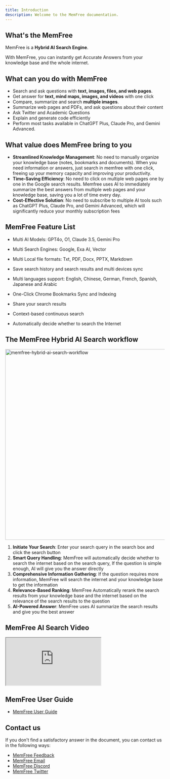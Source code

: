 ```yaml
---
title: Introduction
description: Welcome to the MemFree documentation.
---
```


## What's the MemFree

MemFree is a <b>Hybrid AI Search Engine</b>.

With MemFree, you can instantly get Accurate Answers from your knowledge base and the whole internet.

## What can you do with MemFree

-   Search and ask questions with **text, images, files, and web pages**.
-   Get answer for **text, mind maps, images, and videos** with one click
-   Compare, summarize and search **multiple images**.
-   Summarize web pages and PDFs, and ask questions about their content
-   Ask Twitter and Academic Questions
-   Explain and generate code efficiently
-   Perform most tasks available in ChatGPT Plus, Claude Pro, and Gemini Advanced.

## What value does MemFree bring to you

-   **Streamlined Knowledge Management**: No need to manually organize your knowledge base (notes, bookmarks and documents). When you need information or answers, just search in memfree with one click, freeing up your memory capacity and improving your productivity.
-   **Time-Saving Efficiency**: No need to click on multiple web pages one by one in the Google search results. Memfree uses AI to immediately summarize the best answers from multiple web pages and your knowledge base, saving you a lot of time every day.
-   **Cost-Effective Solution**: No need to subscribe to multiple AI tools such as ChatGPT Plus, Claude Pro, and Gemini Advanced, which will significantly reduce your monthly subscription fees

## MemFree Feature List

-   Multi AI Models: GPT4o, O1, Claude 3.5, Gemini Pro

-   Multi Search Engines: Google, Exa AI, Vector

-   Multi Local file formats: Txt, PDF, Docx, PPTX, Markdown

-   Save search history and search results and multi devices sync

-   Multi languages support: English, Chinese, German, French, Spanish, Japanese and Arabic

-   One-Click Chrome Bookmarks Sync and Indexing

-   Share your search results

-   Context-based continuous search

-   Automatically decide whether to search the Internet

## The MemFree Hybrid AI Search workflow

<Image
    className="mt-4 overflow-hidden rounded-lg border"
    width="800"
    height="600"
    src="/memfree-hybrid-ai-search.webp"
    alt="memfree-hybrid-ai-search-workflow"
/>

1.  **Initiate Your Search**: Enter your search query in the search box and click the search button
2.  **Smart Query Handling**: MemFree will automatically decide whether to search the internet based on the search query, If the question is simple enough, AI will give you the answer directly
3.  **Comprehensive Information Gathering**: If the question requires more information, MemFree will search the internet and your knowledge base to get the information
4.  **Relevance-Based Ranking**: MemFree Automatically rerank the search results from your knowledge base and the internet based on the relevance of the search results to the question
5.  **AI-Powered Answer**: MemFree uses AI summarize the search results and give you the best answer

## MemFree AI Search Video

<iframe
    className="mt-6 aspect-video w-full"
    src="https://www.youtube.com/embed/So_4pb3ynVk"
    title="MemFree: Hybrid AI Search Engine"
    allow="accelerometer; autoplay; clipboard-write; encrypted-media; gyroscope; picture-in-picture; web-share; fullscreen"
    referrerPolicy="strict-origin-when-cross-origin"
    allowFullScreen
></iframe>

## MemFree User Guide

-   [MemFree User Guide](/docs/memfree-user-guide)

## Contact us

If you don't find a satisfactory answer in the document, you can contact us in the following ways:

-   [MemFree Feedback](/feedback)
-   [MemFree Email](mailto:support@memfree.me)
-   [MemFree Discord](https://discord.com/invite/7QqyMSTaRq)
-   [MemFree Twitter](https://x.com/ahaapple2023)
